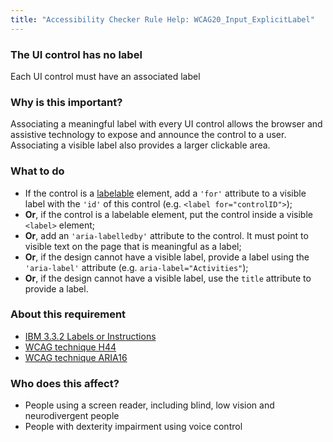 ```yaml
---
title: "Accessibility Checker Rule Help: WCAG20_Input_ExplicitLabel"
---
```


<div className="toolHelp">
<Row>
<Column colLg={16} colMd={8} colSm={4} className="toolHead">

### The UI control has no label

<div id="locLevel"></div>

Each UI control must have an associated label

</Column>
</Row>
<Row>
<Column colLg={11} colMd={5} colSm={4} className="toolMain">

### Why is this important?

Associating a meaningful label with every UI control allows the browser and assistive technology to expose and announce the control to a user. Associating a visible label also provides a larger clickable area.

<div id="locSnippet"></div>

### What to do

* If the control is a [labelable](https://html.spec.whatwg.org/multipage/forms.html#category-label) element, add a `'for'` attribute to a visible label with the `'id'` of this control (e.g. `<label for="controlID">`);
* **Or**, if the  control is a labelable element, put the control inside a visible `<label>` element;
* **Or**, add an `'aria-labelledby'` attribute to the control. It must point to visible text on the page that is meaningful as a label;
* **Or**, if the design cannot have a visible label, provide a label using the `'aria-label'` attribute (e.g. `aria-label="Activities"`);
* **Or**, if the design cannot have a visible label, use the `title` attribute to provide a label.

</Column>
<Column colLg={5} colMd={3} colSm={4} className="toolLeft">

### About this requirement

* [IBM 3.3.2 Labels or Instructions](https://www.ibm.com/able/requirements/requirements/#3_3_2)
* [WCAG technique H44](https://www.w3.org/WAI/WCAG21/Techniques/html/H44)
* [WCAG technique ARIA16](https://www.w3.org/WAI/WCAG21/Techniques/aria/ARIA16)

### Who does this affect?

* People using a screen reader, including blind, low vision and neurodivergent people
* People with dexterity impairment using voice control

</Column>
</Row>
</div>

